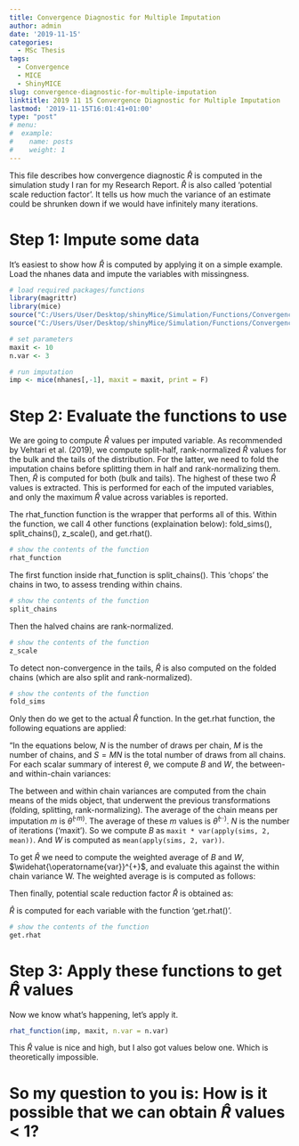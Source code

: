 ---
title: Convergence Diagnostic for Multiple Imputation
author: admin
date: '2019-11-15'
categories:
  - MSc Thesis
tags:
  - Convergence
  - MICE
  - ShinyMICE
slug: convergence-diagnostic-for-multiple-imputation
linktitle: 2019 11 15 Convergence Diagnostic for Multiple Imputation
lastmod: '2019-11-15T16:01:41+01:00'
type: "post"
# menu:
#  example:
#    name: posts
#    weight: 1
---

This file describes how convergence diagnostic $\widehat{R}$ is computed in the simulation study I ran for my Research Report. $\widehat{R}$ is also called 'potential scale reduction factor'. It tells us how much the variance of an estimate could be shrunken down if we would have infinitely many iterations.

# Step 1: Impute some data

It's easiest to show how $\widehat{R}$ is computed by applying it on a simple example. Load the nhanes data and impute the variables with missingness.
```{r echo=TRUE, warning=FALSE}
# load required packages/functions
library(magrittr)
library(mice)
source("C:/Users/User/Desktop/shinyMice/Simulation/Functions/Convergence.R")
source("C:/Users/User/Desktop/shinyMice/Simulation/Functions/Convergence_supplement.R")

# set parameters
maxit <- 10
n.var <- 3 

# run imputation
imp <- mice(nhanes[,-1], maxit = maxit, print = F)

```

# Step 2: Evaluate the functions to use

We are going to compute $\widehat{R}$ values per imputed variable. As recommended by Vehtari et al. (2019), we compute split-half, rank-normalized $\widehat{R}$ values for the bulk and the tails of the distribution. For the latter, we need to fold the imputation chains before splitting them in half and rank-normalizing them. Then, $\widehat{R}$ is computed for both (bulk and tails). The highest of these two $\widehat{R}$ values is extracted. This is performed for each of the imputed variables, and only the maximum $\widehat{R}$ value across variables is reported. 

The rhat_function function is the wrapper that performs all of this. Within the function, we call 4 other functions (explaination below): fold_sims(), split_chains(), z_scale(), and get.rhat(). 

```{r}
# show the contents of the function
rhat_function

```


The first function inside rhat_function is split_chains(). This 'chops' the chains in two, to assess trending within chains. 
```{r warning=FALSE}
# show the contents of the function
split_chains

```

Then the halved chains are rank-normalized.
```{r}
# show the contents of the function
z_scale

```

To detect non-convergence in the tails, $\widehat{R}$ is also computed on the folded chains (which are also split and rank-normalized).
```{r}
# show the contents of the function
fold_sims

```

Only then do we get to the actual $\widehat{R}$ function. In the get.rhat function, the following equations are applied:

"In the equations below, $N$ is the number of draws per chain, $M$ is the number of chains, and $S = MN$ is the total number of draws from all chains. For each scalar summary of interest $\theta$, we compute $B$ and $W$, the between- and within-chain variances:

\begin{align*}
B =\frac{N}{M-1} \sum_{m=1}^{M}\left(\bar{\theta}^{(\cdot m)}-\bar{\theta}^{(\cdot \cdot)}\right)^{2}, 
\text { where } \bar{\theta}^{(\cdot m)}=\frac{1}{N} \sum_{n=1}^{N} \theta^{(n m)}, 
\text { and } \bar{\theta}^{(\cdot \cdot)}=\frac{1}{M} \sum_{m=1}^{M} \bar{\theta}^{(\cdot m)} \\
W =\frac{1}{M} \sum_{m=1}^{M} s_{j}^{2}, 
\text { where } s_{m}^{2}=\frac{1}{N-1} \sum_{n=1}^{N}\left(\theta^{(n m)}-\bar{\theta}^{(\cdot m)}\right)^{2}". 
\text{ Vehtari et al., 2019, p. 5} 
\end{align*}

The between and within chain variances are computed from the chain means of the mids object, that underwent the previous transformations (folding, splitting, rank-normalizing). The average of the chain means per imputation $m$ is $\bar{\theta}^{(\cdot m)}$. The average of these $m$ values is $\bar{\theta}^{(\cdot \cdot)}$. $N$ is the number of iterations ('maxit'). So we compute $B$ as `maxit * var(apply(sims, 2, mean))`. And $W$ is computed as `mean(apply(sims, 2, var))`.  

To get $\widehat{R}$ we need to compute the weighted average of $B$ and $W$, $\widehat{\operatorname{var}}^{+}$, and evaluate this against the within chain variance W. The weighted average is is computed as follows: 

\begin{equation*}
\widehat{\operatorname{var}}^{+}(\theta | y)=\frac{N-1}{N} W+\frac{1}{N} B,
\end{equation*}

Then finally, potential scale reduction factor $\widehat{R}$ is obtained as:

\begin{equation*}
\widehat{R}=\sqrt{\frac{\widehat{\operatorname{var}}^{+}(\theta | y)}{W}}.
\end{equation*}

$\widehat{R}$ is computed for each variable with the function 'get.rhat()'. 
```{r warning=FALSE}
# show the contents of the function
get.rhat

```

# Step 3: Apply these functions to get $\widehat{R}$ values

Now we know what's happening, let's apply it.
```{r}
rhat_function(imp, maxit, n.var = n.var)

```

This $\widehat{R}$ value is nice and high, but I also got values below one. Which is theoretically impossible.  

# So my question to you is: How is it possible that we can obtain  $\widehat{R}$ values < 1?
